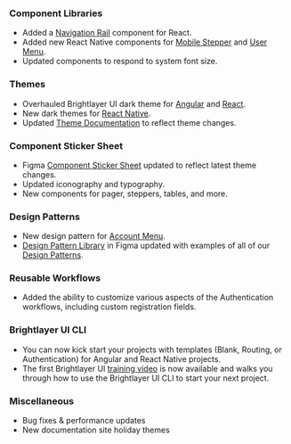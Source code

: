 ### Component Libraries

-   Added a [Navigation Rail](https://brightlayer-ui-components.github.io/react/?path=/story/components-drawer--with-different-variants) component for React.
-   Added new React Native components for [Mobile Stepper](https://brightlayer-ui-components.github.io/react-native/?path=/info/components-documentation--mobile-stepper) and [User Menu](https://brightlayer-ui-components.github.io/react-native/?path=/info/components-documentation--user-menu).
-   Updated components to respond to system font size.

### Themes

-   Overhauled Brightlayer UI dark theme for [Angular](https://www.npmjs.com/package/@brightlayer-ui/angular-themes) and [React](https://www.npmjs.com/package/@brightlayer-ui/react-themes).
-   New dark themes for [React Native](https://www.npmjs.com/package/@brightlayer-ui/react-native-themes).
-   Updated [Theme Documentation](/style/themes) to reflect theme changes.

### Component Sticker Sheet

-   Figma [Component Sticker Sheet](https://www.figma.com/community/file/852558784352181868) updated to reflect latest theme changes.
-   Updated iconography and typography.
-   New components for pager, steppers, tables, and more.

### Design Patterns

-   New design pattern for [Account Menu](/patterns/account-menu).
-   [Design Pattern Library](https://www.figma.com/community/file/926189711301522231) in Figma updated with examples of all of our [Design Patterns](/patterns).

### Reusable Workflows

-   Added the ability to customize various aspects of the Authentication workflows, including custom registration fields.

### Brightlayer UI CLI

-   You can now kick start your projects with templates (Blank, Routing, or Authentication) for Angular and React Native projects.
-   The first Brightlayer UI [training video](https://www.youtube.com/watch?v=CESJ9BKLWco) is now available and walks you through how to use the Brightlayer UI CLI to start your next project.

### Miscellaneous

-   Bug fixes & performance updates
-   New documentation site holiday themes
